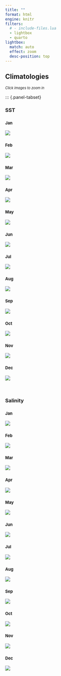 ```yaml
---
title: ""
format: html
engine: knitr
filters:
  # - include-files.lua
  - lightbox
  - quarto
lightbox: 
  match: auto
  effect: zoom
  desc-position: top
---
```


## Climatologies

[*Click images to zoom in*]{style="font-size: 80%;"} <br>

::: {.panel-tabset}

### SST

::: {layout-ncol=3}

### [Jan]{style="font-size: 80%;"}
![](docs/images/1_monthly_clims_1993_2024_plot_Jan_thetao.png){group="sst-clims"}

### [Feb]{style="font-size: 80%;"}
![](docs/images/2_monthly_clims_1993_2024_plot_Feb_thetao.png){group="sst-clims"}

### [Mar]{style="font-size: 80%;"}
![](docs/images/3_monthly_clims_1993_2024_plot_Mar_thetao.png){group="sst-clims"}

### [Apr]{style="font-size: 80%;"}
![](docs/images/4_monthly_clims_1993_2024_plot_Apr_thetao.png){group="sst-clims"}

### [May]{style="font-size: 80%;"}
![](docs/images/5_monthly_clims_1993_2024_plot_May_thetao.png){group="sst-clims"}

### [Jun]{style="font-size: 80%;"}
![](docs/images/6_monthly_clims_1993_2024_plot_Jun_thetao.png){group="sst-clims"}

### [Jul]{style="font-size: 80%;"}
![](docs/images/7_monthly_clims_1993_2024_plot_Jul_thetao.png){group="sst-clims"}

### [Aug]{style="font-size: 80%;"}
![](docs/images/8_monthly_clims_1993_2024_plot_Aug_thetao.png){group="sst-clims"}


### [Sep]{style="font-size: 80%;"}
![](docs/images/9_monthly_clims_1993_2024_plot_Sep_thetao.png){group="sst-clims"}


### [Oct]{style="font-size: 80%;"}
![](docs/images/10_monthly_clims_1993_2024_plot_Oct_thetao.png){group="sst-clims"}


### [Nov]{style="font-size: 80%;"}
![](docs/images/11_monthly_clims_1993_2024_plot_Nov_thetao.png){group="sst-clims"}


### [Dec]{style="font-size: 80%;"}
![](docs/images/12_monthly_clims_1993_2024_plot_Dec_thetao.png){group="sst-clims"}
<!-- ::: -->

:::

<br>

<!-- ::: {.panel-tabset} -->


### Salinity

::: {layout-ncol=3}

### [Jan]{style="font-size: 80%;"}
![](docs/images/1_monthly_clims_1993_2024_plot_Jan_so.png){group="sst-clims"}

### [Feb]{style="font-size: 80%;"}
![](docs/images/2_monthly_clims_1993_2024_plot_Feb_so.png){group="sst-clims"}

### [Mar]{style="font-size: 80%;"}
![](docs/images/3_monthly_clims_1993_2024_plot_Mar_so.png){group="sst-clims"}

### [Apr]{style="font-size: 80%;"}
![](docs/images/4_monthly_clims_1993_2024_plot_Apr_so.png){group="sst-clims"}

### [May]{style="font-size: 80%;"}
![](docs/images/5_monthly_clims_1993_2024_plot_May_so.png){group="sst-clims"}

### [Jun]{style="font-size: 80%;"}
![](docs/images/6_monthly_clims_1993_2024_plot_Jun_so.png){group="sst-clims"}

### [Jul]{style="font-size: 80%;"}
![](docs/images/7_monthly_clims_1993_2024_plot_Jul_so.png){group="sst-clims"}

### [Aug]{style="font-size: 80%;"}
![](docs/images/8_monthly_clims_1993_2024_plot_Aug_so.png){group="sst-clims"}


### [Sep]{style="font-size: 80%;"}
![](docs/images/9_monthly_clims_1993_2024_plot_Sep_so.png){group="sst-clims"}


### [Oct]{style="font-size: 80%;"}
![](docs/images/10_monthly_clims_1993_2024_plot_Oct_so.png){group="sst-clims"}


### [Nov]{style="font-size: 80%;"}
![](docs/images/11_monthly_clims_1993_2024_plot_Nov_so.png){group="sst-clims"}


### [Dec]{style="font-size: 80%;"}
![](docs/images/12_monthly_clims_1993_2024_plot_Dec_so.png){group="sst-clims"}

:::

<!-- ::: -->